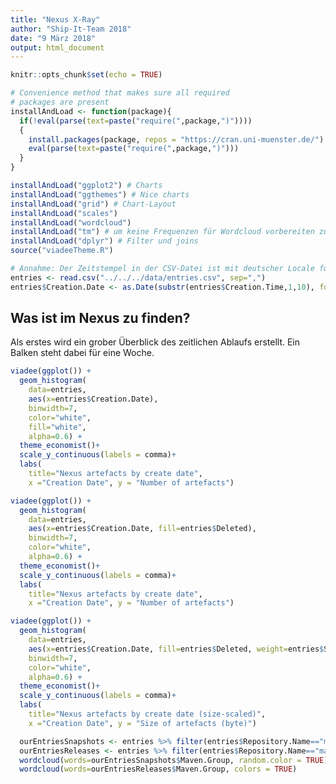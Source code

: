 ```yaml
---
title: "Nexus X-Ray"
author: "Ship-It-Team 2018"
date: "9 März 2018"
output: html_document
---
```


```r
knitr::opts_chunk$set(echo = TRUE)

# Convenience method that makes sure all required
# packages are present
installAndLoad <- function(package){
  if(!eval(parse(text=paste("require(",package,")")))) 
  { 
    install.packages(package, repos = "https://cran.uni-muenster.de/")
    eval(parse(text=paste("require(",package,")")))
  }
}

installAndLoad("ggplot2") # Charts
installAndLoad("ggthemes") # Nice charts
installAndLoad("grid") # Chart-Layout
installAndLoad("scales")
installAndLoad("wordcloud")
installAndLoad("tm") # um keine Frequenzen für Wordcloud vorbereiten zu müssen
installAndLoad("dplyr") # Filter und joins
source("viadeeTheme.R")

# Annahme: Der Zeitstempel in der CSV-Datei ist mit deutscher Locale formatiert.
entries <- read.csv("../../../data/entries.csv", sep=",")
entries$Creation.Date <- as.Date(substr(entries$Creation.Time,1,10), format="%d.%m.%Y")


```

## Was ist im Nexus zu finden?

Als erstes wird ein grober Überblick des zeitlichen Ablaufs erstellt. Ein Balken steht dabei für eine Woche.


```r

viadee(ggplot()) +
  geom_histogram(
    data=entries, 
    aes(x=entries$Creation.Date), 
    binwidth=7,
    color="white",
    fill="white",
    alpha=0.6) +
  theme_economist()+
  scale_y_continuous(labels = comma)+
  labs(
    title="Nexus artefacts by create date",
    x ="Creation Date", y = "Number of artefacts")


```

```r

viadee(ggplot()) +
  geom_histogram(
    data=entries, 
    aes(x=entries$Creation.Date, fill=entries$Deleted), 
    binwidth=7,
    color="white",
    alpha=0.6) +
  theme_economist()+
  scale_y_continuous(labels = comma)+
  labs(
    title="Nexus artefacts by create date",
    x ="Creation Date", y = "Number of artefacts")

```

```r

viadee(ggplot()) +
  geom_histogram(
    data=entries, 
    aes(x=entries$Creation.Date, fill=entries$Deleted, weight=entries$Size), 
    binwidth=7,
    color="white",
    alpha=0.6) +
  theme_economist()+
  scale_y_continuous(labels = comma)+
  labs(
    title="Nexus artefacts by create date (size-scaled)",
    x ="Creation Date", y = "Size of artefacts (byte)")

```

```r

  ourEntriesSnapshots <- entries %>% filter(entries$Repository.Name=="maven-snapshots")  
  ourEntriesReleases <- entries %>% filter(entries$Repository.Name=="maven-releases")  
  wordcloud(words=ourEntriesSnapshots$Maven.Group, random.color = TRUE)
  wordcloud(words=ourEntriesReleases$Maven.Group, colors = TRUE)

```